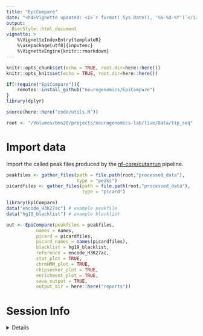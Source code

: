 ```yaml
---
title: "EpiCompare"
date: "<h4>Vignette updated: <i>`r format( Sys.Date(), '%b-%d-%Y')`</i></h4>"
output:
  BiocStyle::html_document
vignette: >
    %\VignetteIndexEntry{templateR} 
    %\usepackage[utf8]{inputenc}
    %\VignetteEngine{knitr::rmarkdown}
---
```


```r
knitr::opts_chunk$set(echo = TRUE, root.dir=here::here())
knitr::opts_knit$set(echo = TRUE, root.dir=here::here())

if(!require("EpiCompare")){
    remotes::install_github("neurogenomics/EpiCompare")
}
library(dplyr)

source(here::here("code/utils.R"))

root <- "/Volumes/bms20/projects/neurogenomics-lab/live/Data/tip_seq"
```

# Import data 

Import the called peak files produced by the [nf-core/cutanrun](https://nf-co.re/cutandrun) pipeline.

```r

peakfiles <- gather_files(path = file.path(root,"processed_data"),
                          type = "peaks")
picardfiles <- gather_files(path = file.path(root,"processed_data"),
                            type = "picard")
```


```r
library(EpiCompare)
data("encode_H3K27ac") # example peakfile 
data("hg19_blacklist") # example blacklist 

out <- EpiCompare(peakfiles = peakfiles,
           names = names,
           picard = picardfiles,
           picard_names = names(picardfiles),
           blacklist = hg19_blacklist,
           reference = encode_H3K27ac,
           stat_plot = TRUE,
           chrmHMM_plot = TRUE,
           chipseeker_plot = TRUE,
           enrichment_plot = TRUE,
           save_output = TRUE,
           output_dir = here::here("reports"))
```


# Session Info 

<details> 

```r
utils::sessionInfo()
```

</details>  

<br>
